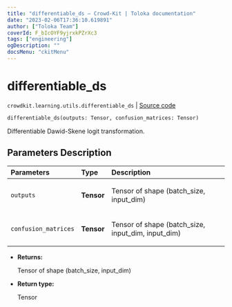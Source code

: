 ```yaml
---
title: "differentiable_ds — Crowd-Kit | Toloka documentation"
date: "2023-02-06T17:36:10.619891"
author: ["Toloka Team"]
coverId: F_bIcOYF9yjrxkPZrXc3
tags: ["engineering"]
ogDescription: ""
docsMenu: "ckitMenu"
---
```


# differentiable_ds
`crowdkit.learning.utils.differentiable_ds` | [Source code](https://github.com/Toloka/crowd-kit/blob/v1.2.0/crowdkit/learning/utils.py#L10)

```python
differentiable_ds(outputs: Tensor, confusion_matrices: Tensor)
```

Differentiable Dawid-Skene logit transformation.

## Parameters Description

| Parameters | Type | Description |
| :----------| :----| :-----------|
`outputs`|**Tensor**|<p>Tensor of shape (batch_size, input_dim)</p>
`confusion_matrices`|**Tensor**|<p>Tensor of shape (batch_size, input_dim, input_dim)</p>

* **Returns:**

  Tensor of shape (batch_size, input_dim)

* **Return type:**

  Tensor